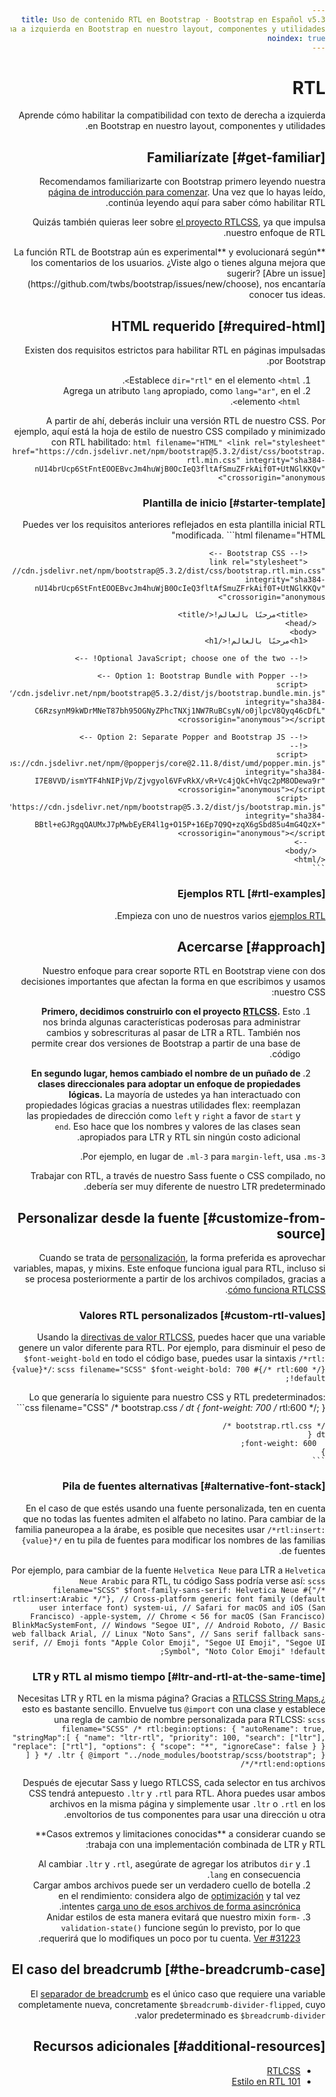 ```yaml
---
title: Uso de contenido RTL en Bootstrap · Bootstrap en Español v5.3
description: Aprende cómo habilitar la compatibilidad con texto de derecha a izquierda en Bootstrap en nuestro layout, componentes y utilidades.
noindex: true
---
```


# RTL

Aprende cómo habilitar la compatibilidad con texto de derecha a izquierda en Bootstrap en nuestro layout, componentes y utilidades.

<MainBanner />

## Familiarízate [#get-familiar]

Recomendamos familiarizarte con Bootstrap primero leyendo nuestra [página de introducción para comenzar](/bootstrap/5.3/getting-started/introduction/). Una vez que lo hayas leído, continúa leyendo aquí para saber cómo habilitar RTL.

Quizás también quieras leer sobre [el proyecto RTLCSS](https://rtlcss.com/), ya que impulsa nuestro enfoque de RTL.

<Callout type="warning" emoji="">
**La función RTL de Bootstrap aún es experimental** y evolucionará según los comentarios de los usuarios. ¿Viste algo o tienes alguna mejora que sugerir? [Abre un issue](https://github.com/twbs/bootstrap/issues/new/choose), nos encantaría conocer tus ideas.
</Callout>

## HTML requerido [#required-html]

Existen dos requisitos estrictos para habilitar RTL en páginas impulsadas por Bootstrap.

1.  Establece `dir="rtl"` en el elemento `<html>`.
2.  Agrega un atributo `lang` apropiado, como `lang="ar"`, en el elemento `<html>`.

A partir de ahí, deberás incluir una versión RTL de nuestro CSS. Por ejemplo, aquí está la hoja de estilo de nuestro CSS compilado y minimizado con RTL habilitado:
    ```html filename="HTML"
    <link rel="stylesheet" href="https://cdn.jsdelivr.net/npm/bootstrap@5.3.2/dist/css/bootstrap.rtl.min.css" integrity="sha384-nU14brUcp6StFntEOOEBvcJm4huWjB0OcIeQ3fltAfSmuZFrkAif0T+UtNGlKKQv" crossorigin="anonymous">
    ```

### Plantilla de inicio [#starter-template]

Puedes ver los requisitos anteriores reflejados en esta plantilla inicial RTL modificada.
    ```html filename="HTML"
    <!doctype html>
    <html lang="ar" dir="rtl">
      <head>
        <!-- Required meta tags -->
        <meta charset="utf-8">
        <meta name="viewport" content="width=device-width, initial-scale=1">
    
        <!-- Bootstrap CSS -->
        <link rel="stylesheet" href="https://cdn.jsdelivr.net/npm/bootstrap@5.3.2/dist/css/bootstrap.rtl.min.css" integrity="sha384-nU14brUcp6StFntEOOEBvcJm4huWjB0OcIeQ3fltAfSmuZFrkAif0T+UtNGlKKQv" crossorigin="anonymous">
    
        <title>مرحبًا بالعالم!</title>
      </head>
      <body>
        <h1>مرحبًا بالعالم!</h1>
    
        <!-- Optional JavaScript; choose one of the two! -->
    
        <!-- Option 1: Bootstrap Bundle with Popper -->
        <script src="https://cdn.jsdelivr.net/npm/bootstrap@5.3.2/dist/js/bootstrap.bundle.min.js" integrity="sha384-C6RzsynM9kWDrMNeT87bh95OGNyZPhcTNXj1NW7RuBCsyN/o0jlpcV8Qyq46cDfL" crossorigin="anonymous"></script>
    
        <!-- Option 2: Separate Popper and Bootstrap JS -->
        <!--
        <script src="https://cdn.jsdelivr.net/npm/@popperjs/core@2.11.8/dist/umd/popper.min.js" integrity="sha384-I7E8VVD/ismYTF4hNIPjVp/Zjvgyol6VFvRkX/vR+Vc4jQkC+hVqc2pM8ODewa9r" crossorigin="anonymous"></script>
        <script src="https://cdn.jsdelivr.net/npm/bootstrap@5.3.2/dist/js/bootstrap.min.js" integrity="sha384-BBtl+eGJRgqQAUMxJ7pMwbEyER4l1g+O15P+16Ep7Q9Q+zqX6gSbd85u4mG4QzX+" crossorigin="anonymous"></script>
        -->
      </body>
    </html>
    ```    

### Ejemplos RTL [#rtl-examples]

Empieza con uno de nuestros varios [ejemplos RTL](https://getbootstrap.com/docs/5.3/examples/#rtl).

## Acercarse [#approach]

Nuestro enfoque para crear soporte RTL en Bootstrap viene con dos decisiones importantes que afectan la forma en que escribimos y usamos nuestro CSS:

1.  **Primero, decidimos construirlo con el proyecto [RTLCSS](https://rtlcss.com/).** Esto nos brinda algunas características poderosas para administrar cambios y sobrescrituras al pasar de LTR a RTL. También nos permite crear dos versiones de Bootstrap a partir de una base de código.
    
2.  **En segundo lugar, hemos cambiado el nombre de un puñado de clases direccionales para adoptar un enfoque de propiedades lógicas.** La mayoría de ustedes ya han interactuado con propiedades lógicas gracias a nuestras utilidades flex: reemplazan las propiedades de dirección como `left` y `right` a favor de `start` y `end`. Eso hace que los nombres y valores de las clases sean apropiados para LTR y RTL sin ningún costo adicional.
    

Por ejemplo, en lugar de `.ml-3` para `margin-left`, usa `.ms-3`.

Trabajar con RTL, a través de nuestro Sass fuente o CSS compilado, no debería ser muy diferente de nuestro LTR predeterminado.

## Personalizar desde la fuente [#customize-from-source]

Cuando se trata de [personalización](/bootstrap/5.3/customize/sass/), la forma preferida es aprovechar variables, mapas, y mixins. Este enfoque funciona igual para RTL, incluso si se procesa posteriormente a partir de los archivos compilados, gracias a [cómo funciona RTLCSS](https://rtlcss.com/learn/getting-started/why-rtlcss/).

### Valores RTL personalizados [#custom-rtl-values]

Usando la [directivas de valor RTLCSS](https://rtlcss.com/learn/usage-guide/value-directives/), puedes hacer que una variable genere un valor diferente para RTL. Por ejemplo, para disminuir el peso de `$font-weight-bold` en todo el código base, puedes usar la sintaxis `/*rtl: {value}*/`:
    ```scss filename="SCSS"
    $font-weight-bold: 700 #{/* rtl:600 */} !default;
    ```

<ContentSuggestion />

Lo que generaría lo siguiente para nuestro CSS y RTL predeterminados:
    ```css filename="CSS"
    /* bootstrap.css */
    dt {
      font-weight: 700 /* rtl:600 */;
    }
    
    /* bootstrap.rtl.css */
    dt {
      font-weight: 600;
    }
    ```

### Pila de fuentes alternativas [#alternative-font-stack]

En el caso de que estés usando una fuente personalizada, ten en cuenta que no todas las fuentes admiten el alfabeto no latino. Para cambiar de la familia paneuropea a la árabe, es posible que necesites usar `/*rtl:insert: {value}*/` en tu pila de fuentes para modificar los nombres de las familias de fuentes.

Por ejemplo, para cambiar de la fuente `Helvetica Neue` para LTR a `Helvetica Neue Arabic` para RTL, tu código Sass podría verse así:
    ```scss filename="SCSS"
    $font-family-sans-serif:
      Helvetica Neue #{"/* rtl:insert:Arabic */"},
      // Cross-platform generic font family (default user interface font)
      system-ui,
      // Safari for macOS and iOS (San Francisco)
      -apple-system,
      // Chrome < 56 for macOS (San Francisco)
      BlinkMacSystemFont,
      // Windows
      "Segoe UI",
      // Android
      Roboto,
      // Basic web fallback
      Arial,
      // Linux
      "Noto Sans",
      // Sans serif fallback
      sans-serif,
      // Emoji fonts
      "Apple Color Emoji", "Segoe UI Emoji", "Segoe UI Symbol", "Noto Color Emoji" !default;
    ```

### LTR y RTL al mismo tiempo [#ltr-and-rtl-at-the-same-time]

¿Necesitas LTR y RTL en la misma página? Gracias a [RTLCSS String Maps](https://rtlcss.com/learn/usage-guide/string-map/), esto es bastante sencillo. Envuelve tus `@import` con una clase y establece una regla de cambio de nombre personalizada para RTLCSS:
    ```scss filename="SCSS"
    /* rtl:begin:options: {
      "autoRename": true,
      "stringMap":[ {
        "name": "ltr-rtl",
        "priority": 100,
        "search": ["ltr"],
        "replace": ["rtl"],
        "options": {
          "scope": "*",
          "ignoreCase": false
        }
      } ]
    } */
    .ltr {
      @import "../node_modules/bootstrap/scss/bootstrap";
    }
    /*rtl:end:options*/
    ```

Después de ejecutar Sass y luego RTLCSS, cada selector en tus archivos CSS tendrá antepuesto `.ltr` y `.rtl` para RTL. Ahora puedes usar ambos archivos en la misma página y simplemente usar `.ltr` o `.rtl` en los envoltorios de tus componentes para usar una dirección u otra.

<Callout type="warning" emoji="">
**Casos extremos y limitaciones conocidas** a considerar cuando se trabaja con una implementación combinada de LTR y RTL:

1.  Al cambiar `.ltr` y `.rtl`, asegúrate de agregar los atributos `dir` y `lang` en consecuencia.
2.  Cargar ambos archivos puede ser un verdadero cuello de botella en el rendimiento: considera algo de [optimización](/bootstrap/5.3/customize/optimize/) y tal vez intentes [carga uno de esos archivos de forma asincrónica](https://www.filamentgroup.com/lab/load-css-simpler/).
3.  Anidar estilos de esta manera evitará que nuestro mixin `form-validation-state()` funcione según lo previsto, por lo que requerirá que lo modifiques un poco por tu cuenta. [Ver #31223](https://github.com/twbs/bootstrap/issues/31223).
</Callout>

## El caso del breadcrumb [#the-breadcrumb-case]

El [separador de breadcrumb](/bootstrap/5.3/components/breadcrumb/ "Página todavía no traducida") es el único caso que requiere una variable completamente nueva, concretamente `$breadcrumb-divider-flipped`, cuyo valor predeterminado es `$breadcrumb-divider`.

## Recursos adicionales [#additional-resources]

* [RTLCSS](https://rtlcss.com/)
* [Estilo en RTL 101](https://rtlstyling.com/posts/rtl-styling)

<ContentSuggestion />
